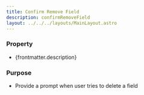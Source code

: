```yaml
---
title: Confirm Remove Field
description: confirmRemoveField
layout: ../../../layouts/MainLayout.astro
---
```


### Property

- {frontmatter.description}

### Purpose

- Provide a prompt when user tries to delete a field
